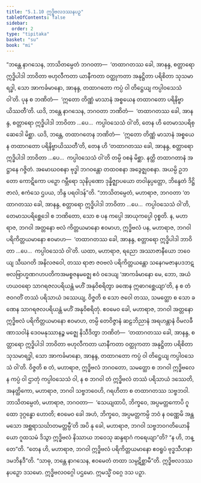 ```yaml
---
title: "5.1.10 ဣဒ္ဓိဗလဒဿနပဉှ"
tableOfContents: false
sidebar:
  order: 2
type: "tipitaka"
basket: "su"
book: "mi"
---
```



<DynamicBreadcrumb />

<Division number="129" book="mi">

<Paragraph number="671" book="mi">
“ဘန္တေ နာဂသေန, ဘာသိတမ္ပေတံ ဘဂဝတာ—  ‘တထာဂတဿ ခေါ, အာနန္ဒ, စတ္တာရော ဣဒ္ဓိပါဒါ ဘာဝိတာ ဗဟုလီကတာ ယာနီကတာ ဝတ္ထုကတာ အနုဋ္ဌိတာ ပရိစိတာ သုသမာရဒ္ဓါ, သော အာကင်္ခမာနော, အာနန္ဒ, တထာဂတော ကပ္ပံ ဝါ တိဋ္ဌေယျ ကပ္ပါဝသေသံ ဝါ’တိ. ပုန စ ဘဏိတံ—  ‘ဣတော တိဏ္ဏံ မာသာနံ အစ္စယေန တထာဂတော ပရိနိဗ္ဗာယိဿတီ’တိ. ယဒိ, ဘန္တေ နာဂသေန, ဘဂဝတာ ဘဏိတံ—  ‘တထာဂတဿ ခေါ, အာနန္ဒ, စတ္တာရော ဣဒ္ဓိပါဒါ ဘာဝိတာ …ပေ…  ကပ္ပါဝသေသံ ဝါ’တိ, တေန ဟိ တေမာသပရိစ္ဆေဒေါ မိစ္ဆာ. ယဒိ, ဘန္တေ, တထာဂတေန ဘဏိတံ—  ‘ဣတော တိဏ္ဏံ မာသာနံ အစ္စယေန တထာဂတော ပရိနိဗ္ဗာယိဿတီ’တိ, တေန ဟိ ‘တထာဂတဿ ခေါ, အာနန္ဒ, စတ္တာရော ဣဒ္ဓိပါဒါ ဘာဝိတာ …ပေ…  ကပ္ပါဝသေသံ ဝါ’တိ တမ္ပိ ဝစနံ မိစ္ဆာ. နတ္ထိ တထာဂတာနံ အဋ္ဌာနေ ဂဇ္ဇိတံ. အမောဃဝစနာ ဗုဒ္ဓါ ဘဂဝန္တော တထဝစနာ အဒွေဇ္ဈဝစနာ. အယမ္ပိ ဥဘတော ကောဋိကော ပဉှော ဂမ္ဘီရော သုနိပုဏော ဒုန္နိဇ္ဈာပယော တဝါနုပ္ပတ္တော, ဘိန္ဒေတံ ဒိဋ္ဌိဇာလံ, ဧကံသေ ဌပယ, ဘိန္ဒ ပရဝါဒန်”တိ.
</Paragraph>

<Paragraph number="672" book="mi">
“ဘာသိတမ္ပေတံ, မဟာရာဇ, ဘဂဝတာ ‘တထာဂတဿ ခေါ, အာနန္ဒ, စတ္တာရော ဣဒ္ဓိပါဒါ ဘာဝိတာ …ပေ…  ကပ္ပါဝသေသံ ဝါ’တိ, တေမာသပရိစ္ဆေဒေါ စ ဘဏိတော, သော စ ပန ကပ္ပေါ အာယုကပ္ပေါ ဝုစ္စတိ. န, မဟာရာဇ, ဘဂဝါ အတ္တနော ဗလံ ကိတ္တယမာနော ဧဝမာဟ, ဣဒ္ဓိဗလံ ပန, မဟာရာဇ, ဘဂဝါ ပရိကိတ္တယမာနော ဧဝမာဟ—  ‘တထာဂတဿ ခေါ, အာနန္ဒ, စတ္တာရော ဣဒ္ဓိပါဒါ ဘာဝိတာ …ပေ…  ကပ္ပါဝသေသံ ဝါ’တိ.
</Paragraph>

<Paragraph number="673" book="mi">
ယထာ, မဟာရာဇ, ရညော အဿာဇာနီယော ဘဝေယျ သီဃဂတိ အနိလဇဝေါ, တဿ ရာဇာ ဇဝဗလံ ပရိကိတ္တယန္တော သနေဂမဇာနပဒဘဋဗလဗြာဟ္မဏဂဟပတိကအမစ္စဇနမဇ္ဈေ ဧဝံ ဝဒေယျ ‘အာကင်္ခမာနော မေ, ဘော, အယံ ဟယဝရော သာဂရဇလပရိယန္တံ မဟိံ အနုဝိစရိတွာ ခဏေန ဣဓာဂစ္ဆေယျာ’တိ, န စ တံ ဇဝဂတိံ တဿံ ပရိသာယံ ဒဿေယျ, ဝိဇ္ဇတိ စ သော ဇဝေါ တဿ, သမတ္ထော စ သော ခဏေန သာဂရဇလပရိယန္တံ မဟိံ အနုဝိစရိတုံ. ဧဝမေဝ ခေါ, မဟာရာဇ, ဘဂဝါ အတ္တနော ဣဒ္ဓိဗလံ ပရိကိတ္တယမာနော ဧဝမာဟ, တမ္ပိ တေဝိဇ္ဇာနံ ဆဠဘိညာနံ အရဟန္တာနံ ဝိမလခီဏာသဝါနံ ဒေဝမနုဿာနဉ္စ မဇ္ဈေ နိသီဒိတွာ ဘဏိတံ—  ‘တထာဂတဿ ခေါ, အာနန္ဒ, စတ္တာရော ဣဒ္ဓိပါဒါ ဘာဝိတာ ဗဟုလီကတာ ယာနီကတာ ဝတ္ထုကတာ အနုဋ္ဌိတာ ပရိစိတာ သုသမာရဒ္ဓါ, သော အာကင်္ခမာနော, အာနန္ဒ, တထာဂတော ကပ္ပံ ဝါ တိဋ္ဌေယျ ကပ္ပါဝသေသံ ဝါ’တိ. ဝိဇ္ဇတိ စ တံ, မဟာရာဇ, ဣဒ္ဓိဗလံ ဘဂဝတော, သမတ္ထော စ ဘဂဝါ ဣဒ္ဓိဗလေန ကပ္ပံ ဝါ ဌာတုံ ကပ္ပါဝသေသံ ဝါ, န စ ဘဂဝါ တံ ဣဒ္ဓိဗလံ တဿံ ပရိသာယံ ဒဿေတိ, အနတ္ထိကော, မဟာရာဇ, ဘဂဝါ သဗ္ဗဘဝေဟိ, ဂရဟိတာ စ တထာဂတဿ သဗ္ဗဘဝါ. ဘာသိတမ္ပေတံ, မဟာရာဇ, ဘဂဝတာ—  ‘သေယျထာပိ, ဘိက္ခဝေ, အပ္ပမတ္တကောပိ ဂူထော ဒုဂ္ဂန္ဓော ဟောတိ; ဧဝမေဝ ခေါ အဟံ, ဘိက္ခဝေ, အပ္ပမတ္တကမ္ပိ ဘဝံ န ဝဏ္ဏေမိ အန္တမသော အစ္ဆရာသင်္ဃာတမတ္တမ္ပီ’တိ အပိ နု ခေါ, မဟာရာဇ, ဘဂဝါ သဗ္ဗဘဝဂတိယောနိယော ဂူထသမံ ဒိသွာ ဣဒ္ဓိဗလံ နိဿာယ ဘဝေသု ဆန္ဒရာဂံ ကရေယျာ”တိ? “န ဟိ, ဘန္တေ”တိ. “တေန ဟိ, မဟာရာဇ, ဘဂဝါ ဣဒ္ဓိဗလံ ပရိကိတ္တယမာနော ဧဝရူပံ ဗုဒ္ဓသီဟနာဒမဘိနဒီ”တိ. “သာဓု, ဘန္တေ နာဂသေန, ဧဝမေတံ တထာ သမ္ပဋိစ္ဆာမီ”တိ.

</Paragraph>
</Division>

<Paragraph number="674" type="center" book="mi">
ဣဒ္ဓိဗလဒဿနပဉှော ဒသမော.



</Paragraph>

<Paragraph number="675" type="center" book="mi">
ဣဒ္ဓိဗလဝဂ္ဂေါ ပဌမော.



</Paragraph>

<Paragraph number="676" type="center" book="mi">
ဣမသ္မိံ ဝဂ္ဂေ ဒသ ပဉှာ.
</Paragraph>